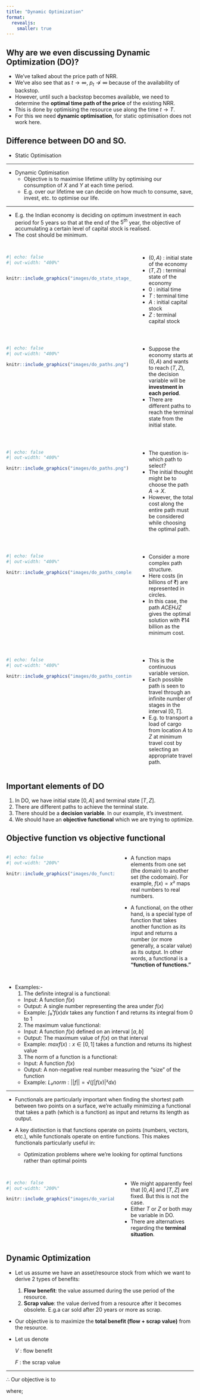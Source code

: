 ```yaml
---
title: "Dynamic Optimization"
format: 
  revealjs:
    smaller: true
---
```


## Why are we even discussing Dynamic Optimization (DO)?

- We've talked about the price path of NRR.
- We've also see that as $t \to \infty, \ p_t \not \to \infty$ because of the availability of backstop.
- However, until such a backstop becomes available, we need to determine the **optimal time path of the price** of the existing NRR.
- This is done by optimising the resource use along the time $t \to T$.
- For  this we need **dynamic optimisation**, for static optimisation does not work here.

## Difference between DO and SO.

- Static Optimisation

\begin{align}
\text{max }u &= u(X,Y)\\
\text{s.t. } P_x.X + P_y.Y &= I\\
\text{where; }X \ \text{and}\ Y&: \text{are goods}\\
I &: \text{income}\\
X^* \ , \ Y^*&: \text{Solution to the optimization problem} \\
&\quad\text{at a specific time period}
\end{align}

---

- Dynamic Optimisation
  - Objective is to maximise lifetime utility by optimising our consumption of $X$ and $Y$ at each time period.
  - E.g. over our lifetime we can decide on how much to consume, save, invest, etc. to optimise our life.
 
---
 
- E.g. the Indian economy is deciding on optimum investment in each period for 5 years so that at the end of the $5^{th}$ year, the objective of accumulating a certain level of capital stock is realised. 
- The cost should be minimum.

## {.smaller}

:::: columns

::: {.column width="70%"}
```r
#| echo: false
#| out-width: "400%"


knitr::include_graphics("images/do_state_stage_1.png")

```
:::

::: {.column width="30%"}

- $(0,A)$ : initial state of the economy
- $(T,Z)$ : terminal state of the economy
- $0$ : initial time
- $T$ : terminal time
- $A$ : initial capital stock
- $Z$ : terminal capital stock

:::

::::

## {.smaller}

:::: columns

::: {.column width="70%"}

```r
#| echo: false
#| out-width: "400%"

knitr::include_graphics("images/do_paths.png")
```

:::

::: {.column width="30%"}
- Suppose the economy starts at $(0,A)$ and wants to reach $(T,Z)$, the decision variable will be **investment in each period**.
- There are different paths to reach the terminal state from the initial state.

:::

::::

## {.smaller}

:::: columns

::: {.column width="70%"}

```r
#| echo: false
#| out-width: "400%"

knitr::include_graphics("images/do_paths.png")
```

:::

::: {.column width="30%"}
- The question is- which path to select?
- The initial thought might be to choose the path $A \to X$. 
- However, the total cost along the entire path must be considered while choosing the optimal path.

:::
::::

## {.smaller}

:::: columns

::: {.column width="70%"}

```r
#| echo: false
#| out-width: "400%"

knitr::include_graphics("images/do_paths_complex.png")
```

:::

::: {.column width="30%"}
- Consider a more complex path structure.
- Here costs (in billions of ₹) are represented in circles.
- In this case, the path $ACEHJZ$ gives the optimal solution with $₹14$ billion as the minimum cost.


:::

::::

## {.smaller}

:::: columns

::: {.column width="70%"}

```r
#| echo: false
#| out-width: "400%"

knitr::include_graphics("images/do_paths_continuous.png")
```

:::

::: {.column width="30%"}
- This is the continuous variable version.
- Each possible path is seen to travel through an infinite number of stages in the interval $[0, T]$.
- E.g. to transport a load of cargo from location $A$ to $Z$ at minimum travel cost by selecting an appropriate travel path.


:::

::::

## Important elements of DO
1. In DO, we have initial state $[0,A]$ and terminal state $[T, Z]$.
2. There are different paths to achieve the terminal state.
3. There should be a **decision variable**. In our example, it's investment.
4. We should have an **objective functional** which we are trying to optimize.

## Objective function vs objective functional {.smaller}

:::: columns

::: {.column width="60%"}
```r
#| echo: false
#| out-width: "200%"

knitr::include_graphics("images/do_functional.png")
```

:::

::: {.column width="40%"}
- A function maps elements from one set (the domain) to another set (the codomain). For example, $f(x) = x²$ maps real numbers to real numbers.

- A functional, on the other hand, is a special type of function that takes another function as its input and returns a number (or more generally, a scalar value) as its output. In other words, a functional is a **"function of functions."**

:::

::::

## {.smaller}

- Examples:-
  1. The definite integral is a functional:
    - Input: A function $f(x)$
    - Output: A single number representing the area under $f(x)$
    - Example: $∫₀¹ f(x)dx$ takes any function f and returns its integral from 0 to 1

  2. The maximum value functional:
    - Input: A function $f(x)$ defined on an interval $[a,b]$
    - Output: The maximum value of $f(x)$ on that interval
    - Example: $max{f(x): x ∈ [0,1]}$ takes a function and returns its highest value

  3. The norm of a function is a functional:
    - Input: A function $f(x)$
    - Output: A non-negative real number measuring the "size" of the function
    - Example: $L₂ norm: ||f|| = √(∫|f(x)|²dx)$

---

- Functionals are particularly important when finding the shortest path between two points on a surface, we're actually minimizing a functional that takes a path (which is a function) as input and returns its length as output.

- A key distinction is that functions operate on points (numbers, vectors, etc.), while functionals operate on entire functions. This makes functionals particularly useful in:
  - Optimization problems where we're looking for optimal functions rather than optimal points

## {.smaller}

:::: columns

::: {.column width="60%"}
```r
#| echo: false
#| out-width: "200%"

knitr::include_graphics("images/do_variable.png")
```

:::

::: {.column width="40%"}
- We might apparently feel that $[0, A]$ and $[T, Z]$ are fixed. But this is not the case.
- Either $T$ or $Z$ or both may be variable in DO.
- There are alternatives regarding the **terminal situation**.

:::

::::

## Dynamic Optimization

- Let us assume we have an asset/resource stock from which we want to derive 2 types of benefits:
  1. **Flow benefit**: the value assumed during the use period of the resource.
  2. **Scrap value**: the value derived from a resource after it becomes obsolete. E.g.a car sold after 20 years or more as scrap.
- Our objective is to maximize the **total benefit (flow + scrap value)** from the resource.
- Let us denote

  $V$ : flow benefit

  $F$ : the scrap value


---


$\therefore$ Our objective is to


\begin{equation}
\text{max}_{[y(t)]} \ \int_0^T[V(y(t), X(t), t)]dt + F(X(T)) \\
\end{equation}


\begin{align}
\text{s.t.}\ \frac{d X(t)}{d t} = \dot{X(t)} &= f(y(t), X(t)) \ \to \text{equation of motion}\\
& \qquad \qquad \qquad \qquad \text{or dynamic constraint}\\
X(0) &= a \ \to \text{constant}
\end{align}

where;
\begin{align}
F(X(T)) &: \text{scrap value which is realised at the end of the time i.e. T.}\\
y(t) &: \text{decision variable or control variable (e.g. rate of extraction)}\\
X(t) &: \text{state variable i.e. stock of resource at time t.}\\
T &:\text{point of time when scrap value is realised.}\\
t &: \text{continuous time}

\end{align}
  
  


\begin{align}

\end{align}